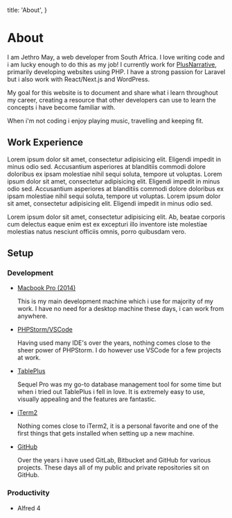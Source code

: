 
  title: 'About',
}

# About

I am Jethro May, a web developer from South Africa. I love writing code and i am lucky enough to do this as my job! I currently work for <a href="https://www.plusnarrative.com/" className="font-bold underline hover:text-blue-400">PlusNarrative</a>,
primarily developing websites using PHP. I have a strong passion for Laravel but i also work with React/Next.js and WordPress. 
                            
My goal for this website is to document and share what i learn throughout my career, creating a resource that other developers can use to learn the
concepts i have become familiar with. 

When i'm not coding i enjoy playing music, travelling and keeping fit.
	
## Work Experience

Lorem ipsum dolor sit amet, consectetur adipisicing elit. Eligendi impedit in minus odio
sed. Accusantium asperiores at blanditiis commodi dolore doloribus ex ipsam molestiae nihil
sequi soluta, tempore ut voluptas. Lorem ipsum dolor sit amet, consectetur adipisicing elit.
Eligendi impedit in minus odio sed. Accusantium asperiores at blanditiis commodi dolore
doloribus ex ipsam molestiae nihil sequi soluta, tempore ut voluptas. Lorem ipsum dolor sit
amet, consectetur adipisicing elit. Eligendi impedit in minus odio sed.

Lorem ipsum dolor sit amet, consectetur adipisicing elit. Ab, beatae
corporis cum delectus eaque enim est ex excepturi illo inventore iste molestiae molestias
natus nesciunt officiis omnis, porro quibusdam vero.
                            
## Setup

### Development

<ul className="list-disc mt-4 pl-4">
  <li>
    <p className="leading-normal">
        <a className="underline" href="#">Macbook Pro (2014)</a>
    </p>
    <p className="leading-normal">
        This is my main development machine which i use for majority of my work. I have no need for a desktop machine these days, i can work from anywhere.
    </p>
  </li>
  <li>
    <p className="leading-normal">
        <a className="underline" href="#">PHPStorm/VSCode</a>
    </p>
    <p className="leading-normal">
        Having used many IDE's over the years, nothing comes close to the sheer power of PHPStorm. I do however use VSCode for a few projects at work.
    </p>
  </li>
  <li>
      <p className="leading-normal">
          <a className="underline" href="#">TablePlus</a>
      </p>
      <p className="leading-normal">
        Sequel Pro was my go-to database management tool for some time but when i tried out TablePlus i fell in love. It is extremely easy to use, visually appealing and the features are fantastic.
      </p>
  </li>
  <li>
    <p className="leading-normal">
        <a className="underline" href="#">iTerm2</a>
    </p>
    <p className="leading-normal">
        Nothing comes close to iTerm2, it is a personal favorite and one of the first things that gets installed when setting up a new machine.
    </p>
  </li>
  <li>
      <p className="leading-normal">
          <a className="underline" href="#">GitHub</a>
      </p>
      <p className="leading-normal">
        Over the years i have used GitLab, Bitbucket and GitHub for various projects. These days all of my public and private repositories sit on GitHub. 
      </p>
  </li>
</ul>

### Productivity

- Alfred 4 